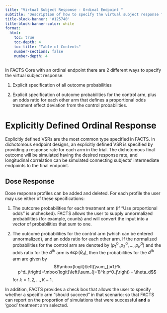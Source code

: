 ```yaml
---
title: "Virtual Subject Response - Ordinal Endpoint "
subtitle: "Description of how to specify the virtual subject response for ordinal endpoints."
title-block-banner: '#125740'
title-block-banner-color: white
format:
  html:
    toc: true
    toc-depth: 4
    toc-title: "Table of Contents"
    number-sections: false
    number-depth: 4
---
```


In FACTS Core with an ordinal endpoint there are 2 different
ways to specify the virtual subject response:

1.  Explicit specification of all outcome probabilities

2.  Explicit specification of outcome probabilities for the control arm, plus an odds ratio for each other arm that defines a proportional odds treatment effect deviation from the control probabilities.  


# Explicitly Defined Ordinal Response

Explicitly defined VSRs are the most common type specified in FACTS. In
dichotomous endpoint designs, an explicitly defined VSR is specified by providing
a response rate for each arm in the trial. The dichotomous final outcome will
be simulated having the desired response rate, and longitudinal correlation can
be simulated connecting subjects' intermediate endpoints to the final endpoint.

## Dose Response

<!--- ![The Explicitly Defined > Dose Response model for an ordinal endpoint.](../coreUGattachments/dichotomous/media/image20.png){#fig-expdrd} --->

Dose response profiles can be added and deleted.  For each profile the user may use either of these specifications: 

1.  The outcome probabilities for each treatment arm (if "Use proportional odds" is unchecked).  FACTS allows the user to supply unnormalized probabilities (for example, counts) and will convert the input into a vector of probabilities that sum to one.  

2.  The outcome probabilities for the control arm (which can be entered unnormalized), and an odds ratio for each other arm.  If the normalized probabilities for the control arm are denoted by 
$(p^0_1,p^0_2,\ldots,p^0_K)$ and the odds ratio for the $d^{th}$ arm is $\exp(\theta_d)$, then the probabilities for the $d^{th}$ arm are given by 
$$\mbox{logit}\left(\sum_{j=1}^k p^d_j\right)=\mbox{logit}\left(\sum_{j=1}^k p^0_j\right) - \theta_d$$
for $k=1,2,\ldots,K-1$.  


In addition, FACTS provides a check box that allows the user to specify whether a specific arm
    "should succeed" in that scenario: so that FACTS can report on the
    proportion of simulations that were successful **and** a 'good'
    treatment arm selected.

<!--- The graph on the tab shows the mean response rate specified and the target. --->


<!---
#### Load Scenario Outcome Data From File

If the "Load scenario outcome data from file" option is selected then in
scenarios using this profile the simulations will use a range of dose
responses. Each individual simulation uses one set of outcome probabilities
from the supplied file, each row being used in an equal number of
simulations. The summary results are thus averaged over all the VSRs in
the file. The use of this form of simulation is somewhat different from
simulations using a single rate or single external virtual subject
response file. When all the simulations are simulated from one 'truth'
then the purpose of the simulations is to analyse the performance of the
design under that specific circumstance. When the simulations are based
on a range of 'truths' then the summary results show the expected
probability of the different outcomes for the trial over that range of
possible circumstances. Note that to give different VSRs different
weights of expectation, the more likely VSRs should be repeated within
the file.

 ![The Explicitly Defined > Dose Response tab when loading scenario means from a file.](../coreUGattachments/dichotomous/media/image21.png){#fig-expmeansfromfiledich}

After selecting the ".mvsr" file the graph shows the individual response
rates and the mean response rate over all the VSRs.

The format of the ".mvsr" file is a simple CSV text file. Lines starting
with a '#' character are ignored, so the file can include comment and
header lines. There must be one column per treatment arm, and they must
be in dose index order. Each value is the underlying response rate to
simulate. E.g.:

```
#Cntrl, D1, D2, D3, D4
0.05, 0.1, 0.15, 0.25, 0.5
0.05, 0.1, 0.15, 0.23, 0.45
0.05, 0.1, 0.15, 0.21, 0.4
0.05, 0.1, 0.15, 0.19, 0.35
0.05, 0.1, 0.15, 0.17, 0.3
0.05, 0.1, 0.15, 0.15, 0.25
```
--->

<!---
## Longitudinal

The tab for defining ordinal longitudinal response profiles 

--->




